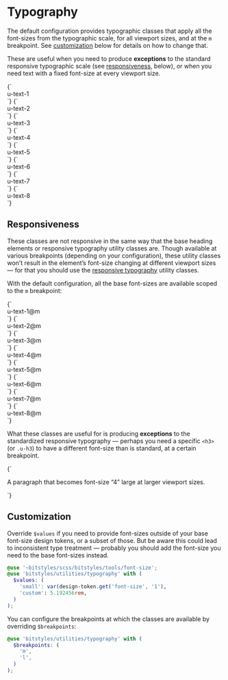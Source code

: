 
<Meta title="Utilities/typography" />

# Typography

The default configuration provides typographic classes that apply all the font-sizes from the typographic scale, for all viewport sizes, and at the `m` breakpoint. See [customization](#customization) below for details on how to change that.

These are useful when you need to produce **exceptions** to the standard responsive typographic scale (see [responsiveness](#responsiveness), below), or when you need text with a fixed font-size at every viewport size.

<Canvas isColumn>
  <Story name="u-text-1">
    {`
      <div class="u-text-1">u-text-1</div>
    `}
  </Story>
  <Story name="u-text-2">
    {`
      <div class="u-text-2">u-text-2</div>
    `}
  </Story>
  <Story name="u-text-3">
    {`
      <div class="u-text-3">u-text-3</div>
    `}
  </Story>
  <Story name="u-text-4">
    {`
      <div class="u-text-4">u-text-4</div>
    `}
  </Story>
  <Story name="u-text-5">
    {`
      <div class="u-text-5">u-text-5</div>
    `}
  </Story>
  <Story name="u-text-6">
    {`
      <div class="u-text-6">u-text-6</div>
    `}
  </Story>
  <Story name="u-text-7">
    {`
      <div class="u-text-7">u-text-7</div>
    `}
  </Story>
  <Story name="u-text-8">
    {`
      <div class="u-text-8">u-text-8</div>
    `}
  </Story>
</Canvas>

## Responsiveness

These classes are not responsive in the same way that the base heading elements or responsive typography utility classes are. Though available at various breakpoints (depending on your configuration), these utility classes won’t result in the element’s font-size changing at different viewport sizes — for that you should use the [responsive typography](/docs/utilities-typography-responsive--typography) utility classes.

With the default configuration, all the base font-sizes are available scoped to the `m` breakpoint:

<Canvas isColumn>
  <Story name="u-text-1@m">
    {`
      <div class="u-text-1@m">u-text-1@m</div>
    `}
  </Story>
  <Story name="u-text-2@m">
    {`
      <div class="u-text-2@m">u-text-2@m</div>
    `}
  </Story>
  <Story name="u-text-3@m">
    {`
      <div class="u-text-3@m">u-text-3@m</div>
    `}
  </Story>
  <Story name="u-text-4@m">
    {`
      <div class="u-text-4@m">u-text-4@m</div>
    `}
  </Story>
  <Story name="u-text-5@m">
    {`
      <div class="u-text-5@m">u-text-5@m</div>
    `}
  </Story>
  <Story name="u-text-6@m">
    {`
      <div class="u-text-6@m">u-text-6@m</div>
    `}
  </Story>
  <Story name="u-text-7@m">
    {`
      <div class="u-text-7@m">u-text-7@m</div>
    `}
  </Story>
  <Story name="u-text-8@m">
    {`
      <div class="u-text-8@m">u-text-8@m</div>
    `}
  </Story>
</Canvas>

What these classes are useful for is producing **exceptions** to the standardized responsive typography — perhaps you need a specific `<h3>` (or `.u-h3`) to have a different font-size than is standard, at a certain breakpoint.

<Canvas>
  <Story name="exception-example">
    {`
      <p class="u-text-4@m">A paragraph that becomes font-size “4” large at larger viewport sizes.</p>
    `}
  </Story>
</Canvas>

## Customization

Override `$values` if you need to provide font-sizes outside of your base font-size design tokens, or a subset of those. But be aware this could lead to inconsistent type treatment — probably you should add the font-size you need to the base font-sizes instead.

```scss
@use '~bitstyles/scss/bitstyles/tools/font-size';
@use 'bitstyles/utilities/typography' with (
  $values: (
    'small': var(design-token.get('font-size', '1'),
    'custom': 5.192456rem,
  )
);
```

You can configure the breakpoints at which the classes are available by overriding `$breakpoints`:

```scss
@use 'bitstyles/utilities/typography' with (
  $breakpoints: (
    'm',
    'l',
  )
);
```
